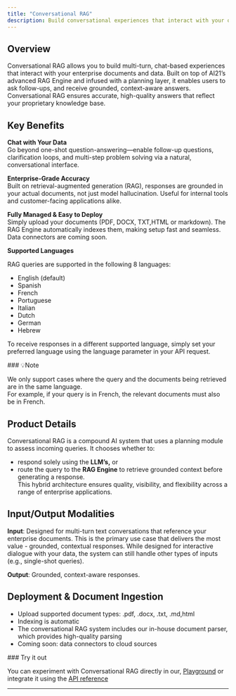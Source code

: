 ```yaml
---
title: "Conversational RAG"
description: Build conversational experiences that interact with your organizational documents
---
```


## Overview

Conversational RAG allows you to build multi-turn, chat-based experiences that interact with your enterprise documents and data. Built on top of AI21’s advanced RAG Engine and infused with a planning layer, it enables users to ask follow-ups, and receive grounded, context-aware answers.\
Conversational RAG ensures accurate, high-quality answers that reflect your proprietary knowledge base.

## Key Benefits

**Chat with Your Data**\
Go beyond one-shot question-answering—enable follow-up questions, clarification loops, and multi-step problem solving via a natural, conversational interface.

**Enterprise-Grade Accuracy**\
Built on retrieval-augmented generation (RAG), responses are grounded in your actual documents, not just model hallucination. Useful for internal tools and customer-facing applications alike.

**Fully Managed & Easy to Deploy**\
Simply upload your documents (PDF, DOCX, TXT,HTML or markdown). The RAG Engine automatically indexes them, making setup fast and seamless. Data connectors are coming soon.

**Supported Languages**

RAG queries are supported in the following 8 languages:

* English (default)
* Spanish
* French
* Portuguese
* Italian
* Dutch
* German
* Hebrew

To receive responses in a different supported language, simply set your preferred language using the language parameter in your API request.

<Info>
### 💡Note

We only support cases where the query and the documents being retrieved are in the same language.\
For example, if your query is in French, the relevant documents must also be in French.

</Info>

## Product Details

Conversational RAG is a compound AI system that uses a planning module to assess incoming queries. It chooses whether to:

* respond solely using the **LLM’s,** or
* route the query to the **RAG Engine** to retrieve grounded context before generating a response.\
  This hybrid architecture ensures quality, visibility, and flexibility across a range of enterprise applications.

## Input/Output Modalities

**Input**: Designed for multi-turn text conversations that reference your enterprise documents. This is the primary use case that delivers the most value - grounded, contextual responses. While designed for interactive dialogue with your data, the system can still handle other types of inputs (e.g., single-shot queries).

**Output**: Grounded, context-aware responses.

## Deployment & Document Ingestion

* Upload supported document types: .pdf, .docx, .txt, .md,html
* Indexing is automatic
* The conversational RAG system includes our in-house document parser, which provides high-quality parsing
* Coming soon: data connectors to cloud sources

<Tip>
### Try it out

You can experiment with Conversational RAG directly in our, [Playground](https://studio.ai21.com/v2/workspaces/429d8ce9-0f35-4626-a48c-231d28db34a8/chat) or integrate it using the [API reference](/reference/conversational-rag-api-ref)

</Tip>

***
